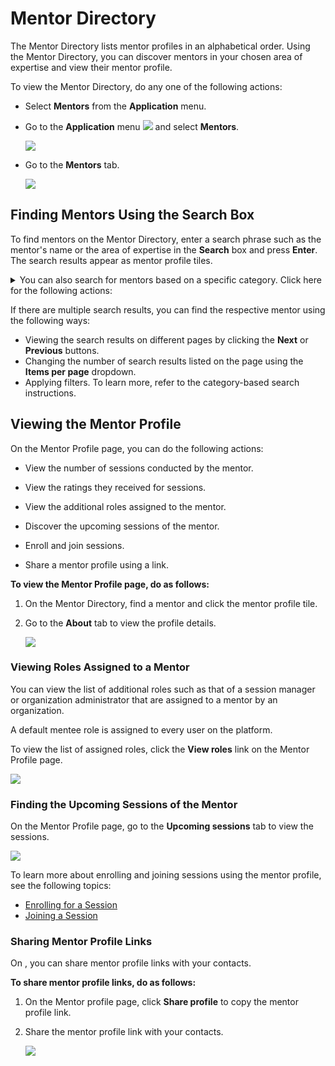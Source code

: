 
# Mentor Directory 

The Mentor Directory lists mentor profiles in an alphabetical order. Using the Mentor Directory, you can discover mentors in your chosen area of expertise and view their mentor profile.

To view the Mentor Directory, do any one of the following actions:

* Select **Mentors** from the **Application** menu.

* Go to the **Application** menu ![](media/burgermenu-icon.png) and select **Mentors**.

    ![](media/portal-applicationmenumentors.png)

* Go to the <b>Mentors</b> tab.

    ![](media/mentordirectory-icon.PNG)

## Finding Mentors Using the Search Box

To find mentors on the Mentor Directory, enter a search phrase such as the mentor's name or the area of expertise in the **Search** box and press **Enter**. The search results appear as mentor profile tiles.

<details>

<summary>You can also search for mentors based on a specific category. Click here for the following actions:</summary>

1. To specify the search category, refer to the following table:

    <table>
    <tr>
        <th>Category</th>
        <th>Actions</th>
    </tr>
    <tr>
        <td>Search Category</td>
        <td>Click the <b>Search</b> box and select a search category such as <b>Area of Expertise</b>.</td>
    </tr>
    <tr>
        <td>Filter</td>
        <td><ol><li>Click on <b>Filter</b>.</li><li>Select one or more filters and click <b>Apply</b>.</li><Admonition type="tip"><p>To clear filters, do one of the following actions:</p><ul><li>Clear the filter checkbox.</li><li>Click <b>Clear all</b> to clear all the applied filters.</li></ul></Admonition></ol></td>
    </tr>
    </table>

2. Enter the search keyword. Based on the selected category, the search results appear as mentor profile tiles.

    ![](media/searchmentors.png)

</details>

<Admonition type="tip">
<p>If there are multiple search results, you can find the respective mentor using the following ways:</p>
<ul>
<li>Viewing the search results on different pages by clicking the <b>Next</b> or <b>Previous</b> buttons.</li>
<li>Changing the number of search results listed on the page using the <b>Items per page</b> dropdown.</li>
<li>Applying filters. To learn more, refer to the category-based search instructions.</li>
</ul>
</Admonition>

## Viewing the Mentor Profile

On the Mentor Profile page, you can do the following actions:

* View the number of sessions conducted by the mentor.

* View the ratings they received for sessions.

* View the additional roles assigned to the mentor.

* Discover the upcoming sessions of the mentor.

* Enroll and join sessions.

* Share a mentor profile using a link.

**To view the Mentor Profile page, do as follows:**

1. On the Mentor Directory, find a mentor and click the mentor profile tile.

2. Go to the <b>About</b> tab to view the profile details.

    ![](media/portal-mentorprofilepage.png)

### Viewing Roles Assigned to a Mentor

You can view the list of additional roles such as that of a session manager or organization administrator that are assigned to a mentor by an organization.

<Admonition type="tip">   
<p>A default mentee role is assigned to every user on the platform.</p>
</Admonition>

To view the list of assigned roles, click the **View roles** link on the Mentor Profile page.

![](media/portal-mentorprofilepage.png)

### Finding the Upcoming Sessions of the Mentor

On the Mentor Profile page, go to the <b>Upcoming sessions</b> tab to view the sessions.

![](media/portal-mentordirectory-upcomingsessions.png)

<Admonition type="info">
<p>To learn more about enrolling and joining sessions using the mentor profile, see the following topics:</p>
<ul>
<li><a href="enrolling-for-a-session">Enrolling for a Session</a></li>
<li><a href="joining-a-session">Joining a Session</a></li>
</ul>
</Admonition>

### Sharing Mentor Profile Links

On <PartialExample mentored />, you can share mentor profile links with your contacts.

**To share mentor profile links, do as follows:**

1. On the Mentor profile page, click **Share profile** to copy the mentor profile link.

2. Share the mentor profile link with your contacts.

    ![](media/portal-mentorprofilepage.png)

